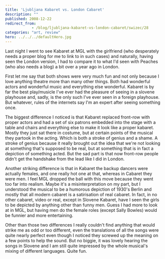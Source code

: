 ```yaml
---
title: 'Ljubljana Kabaret vs. London Cabaret'
description: ""
published: 2008-12-22
redirect_from: 
            - /blog/ljubljana-kabaret-vs-london-cabaret/swizec/28
categories: "art, review"
hero: ../../../defaultHero.jpg
---
```

Last night I went to see Kabaret at MGL with the girlfriend (who desperately needs a proper blog for me to link to in such cases) and naturally, having seen the London version, I had to compare it to what I&#x27;d seen with Peaches (who also needs a blog) a bit over a year ago in London.

First let me say that both shows were very much fun and not only because I love anything theatre more than many other things. Both had wonderful actors and wonderful music and everything else wonderful. Kabaret is by far the best play/musicle I&#x27;ve ever had the pleasure of seeing in a slovene playhouse and, sadly, is the only such I&#x27;ve ever seen in a foreign playhouse. But whatever, rules of the internets say I&#x27;m an expert after seeing something once.

The biggest difference I noticed is that Kabaret replaced front-row with proper actors and had a set of six patrons embedded into the stage with a table and chairs and everything else to make it look like a proper kabaret. Mostly they just sat there in costume, but at certain points of the musical they partook in the acting. Which is both a stroke of genius and a shame. A stroke of genius because it really brought out the idea that we&#x27;re not looking at something that&#x27;s supposed to be real, but at something that is in fact a depiction of something acted. But the sad part is that now front-row people didn&#x27;t get the handshake from the lead like I did in London.

Another striking difference is that in Kabaret the backup dancers were actually females, and one really hot one at that, whereas in Cabaret they were men. I feel MGL dropped the ball with this move because they went too far into realism. Maybe it&#x27;s a misinterpretation on my part, but I understood the musical to be a humorous depiction of 1930&#x27;s Berlin and mostly that all modern cabaret is a satirisation of real cabaret. In fact, in no other cabaret, video or real, except in Slovene Kabaret, have I seen the girls to be depicted by anything other than funny men. Guess I had more to look at in MGL, but having men do the female roles (except Sally Bowles) would be funnier and more entertaining.

Other than those two differences I really couldn&#x27;t find anything that would strike me as odd or too different, even the translations of all the songs were quite nearly perfect even though I noticed they screwed up the meaning on a few points to help the sound. But no biggie, it was lovely hearing the songs in Slovene and I am still quite impressed by the whole musical&#x27;s mixing of different languages. Quite fun.
